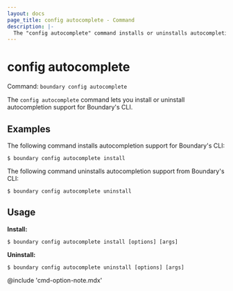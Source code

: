 ```yaml
---
layout: docs
page_title: config autocomplete - Command
description: |-
  The "config autocomplete" command installs or uninstalls autocompletion support for Boundary's CLI.
---
```


# config autocomplete

Command: `boundary config autocomplete`

The `config autocomplete` command lets you install or uninstall autocompletion support
for Boundary's CLI.


## Examples

The following command installs autocompletion support for Boundary's CLI:

```shell-session
$ boundary config autocomplete install
```

The following command uninstalls autocompletion support from Boundary's CLI:

```shell-session
$ boundary config autocomplete uninstall
```

## Usage

**Install:**

<CodeBlockConfig hideClipboard>

```shell-session
$ boundary config autocomplete install [options] [args]
```

</CodeBlockConfig>

**Uninstall:**

<CodeBlockConfig hideClipboard>

```shell-session
$ boundary config autocomplete uninstall [options] [args]
```

</CodeBlockConfig>


@include 'cmd-option-note.mdx'
